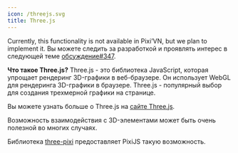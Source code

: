 ```yaml
---
icon: /threejs.svg
title: Three.js
---
```


<Callout title="This page is under construction" type="warn">

Currently, this functionality is not available in Pixi’VN, but we plan to implement it. Вы можете следить за разработкой и проявлять интерес в следующей теме [обсуждение#347](https://github.com/DRincs-Productions/pixi-vn/discussions/347).

</Callout>

**Что такое Three.js?** Three.js - это библиотека JavaScript, которая упрощает рендеринг 3D-графики в веб-браузере. Он использует WebGL для рендеринга 3D-графики в браузере. Three.js - популярный выбор для создания трехмерной графики на странице.

Вы можете узнать больше о Three.js на [сайте Three.js](https://threejs.org/).

Возможность взаимодействия с 3D-элементами может быть очень полезной во многих случаях.

Библиотека [three-pixi](https://pixijs.com/8.x/guides/advanced/mixing-three-and-pixi#example-combining-3d-and-2d-elements) предоставляет PixiJS такую возможность.
